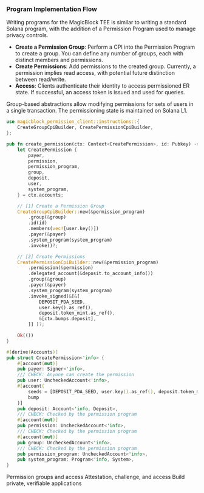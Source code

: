 ### Program Implementation Flow

Writing programs for the MagicBlock TEE is similar to writing a standard Solana program, with the addition of a Permission Program used to manage privacy controls.

- **Create a Permission Group**: Perform a CPI into the Permission Program to create a group. You can define any number of groups, each with distinct members and permissions.
- **Create Permissions**: Add permissions to the created group. Currently, a permission implies read access, with potential future distinction between read/write.
- **Access**: Clients authenticate their identity to access permissioned ER state. If successful, an access token is issued and used for queries.

Group-based abstractions allow modifying permissions for sets of users in a single transaction. The permissioning state is maintained on Solana L1.

```rust
use magicblock_permission_client::instructions::{
    CreateGroupCpiBuilder, CreatePermissionCpiBuilder,
};

pub fn create_permission(ctx: Context<CreatePermission>, id: Pubkey) -> Result<()> {
    let CreatePermission {
        payer,
        permission,
        permission_program,
        group,
        deposit,
        user,
        system_program,
    } = ctx.accounts;

    // [1] Create a Permission Group
    CreateGroupCpiBuilder::new(&permission_program)
        .group(&group)
        .id(id)
        .members(vec![user.key()])
        .payer(&payer)
        .system_program(system_program)
        .invoke()?;

    // [2] Create Permissions
    CreatePermissionCpiBuilder::new(&permission_program)
        .permission(&permission)
        .delegated_account(&deposit.to_account_info())
        .group(&group)
        .payer(&payer)
        .system_program(system_program)
        .invoke_signed(&[&[
            DEPOSIT_PDA_SEED,
            user.key().as_ref(),
            deposit.token_mint.as_ref(),
            &[ctx.bumps.deposit],
        ]] )?;

    Ok(())
}

#[derive(Accounts)]
pub struct CreatePermission<'info> {
    #[account(mut)]
    pub payer: Signer<'info>,
    /// CHECK: Anyone can create the permission
    pub user: UncheckedAccount<'info>,
    #[account(
        seeds = [DEPOSIT_PDA_SEED, user.key().as_ref(), deposit.token_mint.as_ref()],
        bump
    )]
    pub deposit: Account<'info, Deposit>,
    /// CHECK: Checked by the permission program
    #[account(mut)]
    pub permission: UncheckedAccount<'info>,
    /// CHECK: Checked by the permission program
    #[account(mut)]
    pub group: UncheckedAccount<'info>,
    /// CHECK: Checked by the permission program
    pub permission_program: UncheckedAccount<'info>,
    pub system_program: Program<'info, System>,
}
```

<CardGroup cols={2}>
  <Card
    title="Authorization"
    icon="key"
    href="/pages/tools/tee/authorization"
    iconType="duotone"
  >
    Permission groups and access
  </Card>
  <Card
    title="Client Implementation"
    icon="browser"
    href="/pages/tools/tee/client-implementation"
    iconType="duotone"
  >
    Attestation, challenge, and access
  </Card>
  <Card
    title="Privacy Use Case"
    icon="shield-check"
    href="/pages/get-started/use-cases/privacy"
    iconType="duotone"
  >
    Build private, verifiable applications
  </Card>
</CardGroup>

